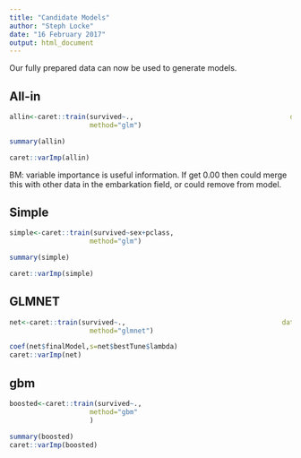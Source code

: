 ```yaml
---
title: "Candidate Models"
author: "Steph Locke"
date: "16 February 2017"
output: html_document
---
```

Our fully prepared data can now be used to generate models.

## All-in
```r
allin<-caret::train(survived~.,                                       data=titanic_train_c,
                    method="glm")

summary(allin)

caret::varImp(allin)
```
BM: variable importance is useful information.  If get 0.00 then could merge this with other data in the embarkation field, or could remove from model.


## Simple
```r
simple<-caret::train(survived~sex+pclass,                                       data=titanic_train_c,
                    method="glm")

summary(simple)

caret::varImp(simple)
```

## GLMNET
```r
net<-caret::train(survived~.,                                       data=titanic_train_c,
                    method="glmnet")

coef(net$finalModel,s=net$bestTune$lambda)
caret::varImp(net)
```

## gbm
```r
boosted<-caret::train(survived~.,                                       data=titanic_train_c,
                    method="gbm"
                    )
```

```r
summary(boosted)
caret::varImp(boosted)
```
